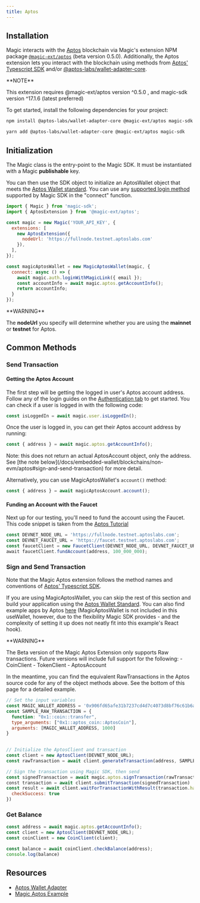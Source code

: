 ---
title: Aptos
---


## Installation

Magic interacts with the [Aptos](https://aptoslabs.com/) blockchain via Magic's extension NPM package [`@magic-ext/aptos`](https://www.npmjs.com/package/@magic-ext/aptos) (beta version 0.5.0). Additionally, the Aptos extension lets you interact with the blockchain using methods from [Aptos' Typescript SDK](https://aptos.dev/sdks/ts-sdk/index) and/or [@aptos-labs/wallet-adapter-core](https://github.com/aptos-labs/aptos-wallet-adapter).

<Note>
**NOTE**

This extension requires @magic-ext/aptos version ^0.5.0 , and magic-sdk version ^17.1.6 (latest preferred)
</Note>

To get started, install the following dependencies for your project:
<CodeGroup>
```bash NPM icon="npm"
npm install @aptos-labs/wallet-adapter-core @magic-ext/aptos magic-sdk
```
```bash Yarn icon="yarn"
yarn add @aptos-labs/wallet-adapter-core @magic-ext/aptos magic-sdk
```
</CodeGroup>

## Initialization

The Magic class is the entry-point to the Magic SDK. It must be instantiated with a Magic **publishable** key.

You can then use the SDK object to initialize an AptosWallet object that meets the [Aptos Wallet standard](https://aptos.dev/standards/wallets/). You can use any [supported login method](/docs/embedded-wallet/authentication/overview) supported by Magic SDK in the "connect" function.

```js JavaScript icon="square-js"
import { Magic } from 'magic-sdk';
import { AptosExtension } from '@magic-ext/aptos';

const magic = new Magic('YOUR_API_KEY', {
  extensions: [
    new AptosExtension({
      nodeUrl: 'https://fullnode.testnet.aptoslabs.com'
    }),
  ],
});

const magicAptosWallet = new MagicAptosWallet(magic, {
  connect: async () => {
    await magic.auth.loginWithMagicLink({ email });
    const accountInfo = await magic.aptos.getAccountInfo();
    return accountInfo;
  }
});
```

<Warning>
**WARNING**

The **nodeUrl** you specify will determine whether you are using the **mainnet** or **testnet** for Aptos.

</Warning>

## Common Methods

### Send Transaction

#### Getting the Aptos Account

The first step will be getting the logged in user's Aptos account address. Follow any of the login guides on the [Authentication tab](/docs/embedded-wallet/authentication/overview) to get started. You can check if a user is logged in with the following code:

```javascript JavaScript icon="square-js"
const isLoggedIn = await magic.user.isLoggedIn();
```

Once the user is logged in, you can get their Aptos account address by running:

```javascript JavaScript icon="square-js"
const { address } = await magic.aptos.getAccountInfo();
```

<Info>
  Note: this does not return an actual AptosAccount object, only the address. See [the note below](/docs/embedded-wallet/blockchains/non-evm/aptos#sign-and-send-transaction) for more detail.
</Info>

Alternatively, you can use MagicAptosWallet's `account()` method:

```javascript JavaScript icon="square-js"
const { address } = await magicAptosAccount.account();
```

#### Funding an Account with the Faucet

Next up for our testing, you'll need to fund the account using the Faucet. This code snippet is taken from the [Aptos Tutorial](https://aptos.dev/tutorials/your-first-transaction#step-43-creating-blockchain-accounts)

```javascript JavaScript icon="square-js"
const DEVNET_NODE_URL = 'https://fullnode.testnet.aptoslabs.com';
const DEVNET_FAUCET_URL = 'https://faucet.testnet.aptoslabs.com';
const faucetClient = new FaucetClient(DEVNET_NODE_URL, DEVNET_FAUCET_URL);
⁠await faucetClient.fundAccount(address, 100_000_000);
```

### Sign and Send Transaction

Note that the Magic Aptos extension follows the method names and conventions of [Aptos' Typescript SDK](https://aptos.dev/sdks/ts-sdk/index).

If you are using MagicAptosWallet, you can skip the rest of this section and build your application using the [Aptos Wallet Standard](https://aptos.dev/standards/wallets/). You can also find example apps by Aptos [here](https://github.com/aptos-labs/aptos-wallet-adapter/tree/main/apps/nextjs-example) (MagicAptosWallet is not included in this useWallet, however, due to the flexibility Magic SDK provides - and the complexity of setting it up does not neatly fit into this example's React hook).

<Warning>
**WARNING**

The Beta version of the Magic Aptos Extension only supports Raw transactions. Future versions will include full support for the following: - CoinClient - TokenClient⁠ - AptosAccount

In the meantime, you can find the equivalent RawTransactions in the Aptos source code for any of the object methods above. See the bottom of this page for a detailed example.
</Warning>

```javascript JavaScript icon="square-js"
// Set the input variables
const MAGIC_WALLET_ADDRESS = '0x906fd65afe31b7237cd4d7c4073d8bf76c61b6a24ec64dd26f0c16de5c2444d5'
const SAMPLE_RAW_TRANSACTION = {
  function: "0x1::coin::transfer",
  type_arguments: ["0x1::aptos_coin::AptosCoin"],
  arguments: [MAGIC_WALLET_ADDRESS, 1000]
}

⁠
// Initialize the AptosClient and transaction
const client = new AptosClient(DEVNET_NODE_URL);
const rawTransaction = await client.generateTransaction(address, SAMPLE_RAW_TRANSACTION)

// Sign the transaction using Magic SDK, then send
const signedTransaction = await magic.aptos.signTransaction(rawTransaction)
⁠const transaction = await client.submitTransaction(signedTransaction)
const result = await client.waitForTransactionWithResult(transaction.hash, {
  checkSuccess: true
})
```


### Get Balance

```javascript JavaScript icon="square-js"
const address = await magic.aptos.getAccountInfo();
const client = new AptosClient(DEVNET_NODE_URL);
const coinClient = new CoinClient(client);

const balance = await coinClient.checkBalance(address);
console.log(balance)
```
## Resources

* [Aptos Wallet Adapter](https://github.com/magiclabs/aptos-wallet-adapter)
* [Magic Aptos Example](https://github.com/magiclabs/example-aptos)
